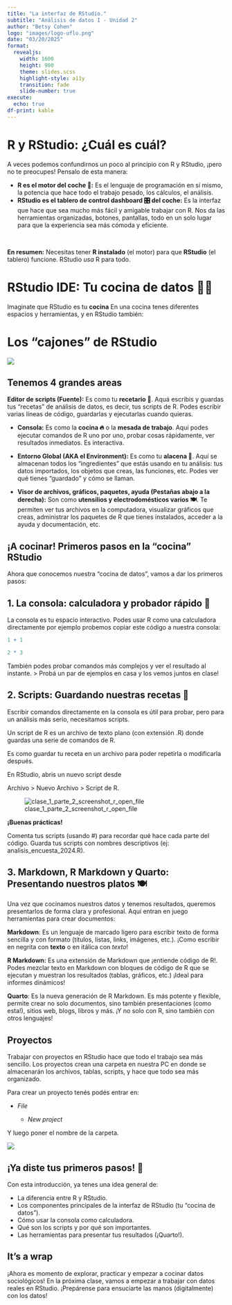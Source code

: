 ```yaml
---
title: "La interfaz de RStudio."
subtitle: "Análisis de datos I - Unidad 2"
author: "Betsy Cohen"
logo: "images/logo-uflo.png"
date: "03/20/2025"
format:
  revealjs:
    width: 1600
    height: 900
    theme: slides.scss
    highlight-style: a11y
    transition: fade
    slide-number: true
execute:
  echo: true
df-print: kable
---
```


# R y RStudio: ¿Cuál es cuál?

A veces podemos confundirnos un poco al principio con R y RStudio, ¡pero no te preocupes! Pensalo de esta manera:

-   **R es el motor del coche 🚗:** Es el lenguaje de programación en sí mismo, la potencia que hace todo el trabajo pesado, los cálculos, el análisis.
-   **RStudio es el tablero de control dashboard 🎛️ del coche:** Es la interfaz que hace que sea mucho más fácil y amigable trabajar con R. Nos da las herramientas organizadas, botones, pantallas, todo en un solo lugar para que la experiencia sea más cómoda y eficiente.

<br>

::: aside
**En resumen:** Necesitas tener **R instalado** (el motor) para que **RStudio** (el tablero) funcione. RStudio *usa* R para todo.
:::

# RStudio IDE: Tu cocina de datos 🧑‍🍳

Imaginate que RStudio es tu **cocina** En una cocina tenes diferentes espacios y herramientas, y en RStudio también:

# Los "cajones" de RStudio

![](images/clase_1_parte_2_screenshot_r_pane.jpeg)

## Tenemos 4 grandes areas

**Editor de scripts (Fuente):** Es como tu **recetario 📒**. Aquá escribis y guardas tus "recetas" de análisis de datos, es decir, tus scripts de R. Podes escribir varias líneas de código, guardarlas y ejecutarlas cuando quieras.

-   **Consola:** Es como la **cocina 🔥** o la **mesada de trabajo**. Aquí podes ejecutar comandos de R uno por uno, probar cosas rápidamente, ver resultados inmediatos. Es interactiva.

-   **Entorno Global (AKA el Environment):** Es como tu **alacena 🧺**. Aquí se almacenan todos los "ingredientes" que estás usando en tu análisis: tus datos importados, los objetos que creas, las funciones, etc. Podes ver qué tienes "guardado" y cómo se llaman.

-   **Visor de archivos, gráficos, paquetes, ayuda (Pestañas abajo a la derecha):** Son como **utensilios y electrodomésticos varios 🍽️**. Te permiten ver tus archivos en la computadora, visualizar gráficos que creas, administrar los paquetes de R que tienes instalados, acceder a la ayuda y documentación, etc.

## ¡A cocinar! Primeros pasos en la "cocina" RStudio

Ahora que conocemos nuestra "cocina de datos", vamos a dar los primeros pasos:

## 1. La consola: calculadora y probador rápido 🧮

La consola es tu espacio interactivo. Podes usar R como una calculadora directamente por ejemplo probemos copiar este código a nuestra consola:

``` r
1 + 1
```

``` r
2 * 3
```

También podes probar comandos más complejos y ver el resultado al instante. \> Probá un par de ejemplos en casa y los vemos juntos en clase!

## 2. Scripts: Guardando nuestras recetas 📝

Escribir comandos directamente en la consola es útil para probar, pero para un análisis más serio, necesitamos scripts.

Un script de R es un archivo de texto plano (con extensión .R) donde guardas una serie de comandos de R.

Es como guardar tu receta en un archivo para poder repetirla o modificarla después.

En RStudio, abris un nuevo script desde

Archivo \> Nuevo Archivo \> Script de R.

![clase_1_parte_2_screenshot_r_open_file](images/clase_1_parte_2_screenshot_r_open_file.png)

::: callout-note
**¡Buenas prácticas!**

Comenta tus scripts (usando #) para recordar qué hace cada parte del código. Guarda tus scripts con nombres descriptivos (ej: analisis_encuesta_2024.R).
:::

## 3. Markdown, R Markdown y Quarto: Presentando nuestros platos 🍽️

Una vez que cocinamos nuestros datos y tenemos resultados, queremos presentarlos de forma clara y profesional. Aquí entran en juego herramientas para crear documentos:

**Markdown**: Es un lenguaje de marcado ligero para escribir texto de forma sencilla y con formato (títulos, listas, links, imágenes, etc.). ¡Como escribir en negrita con **texto** o en itálica con *texto*!

**R Markdown:** Es una extensión de Markdown que ¡entiende código de R!. Podes mezclar texto en Markdown con bloques de código de R que se ejecutan y muestran los resultados (tablas, gráficos, etc.) ¡Ideal para informes dinámicos!

**Quarto**: Es la nueva generación de R Markdown. Es más potente y flexible, permite crear no solo documentos, sino también presentaciones (como esta!), sitios web, blogs, libros y más. ¡Y no solo con R, sino también con otros lenguajes!

## Proyectos

Trabajar con proyectos en RStudio hace que todo el trabajo sea más sencillo. Los proyectos crean una carpeta en nuestra PC en donde se almacenarán los archivos, tablas, scripts, y hace que todo sea más organizado.

Para crear un proyecto tenés podés entrar en:

-   *File*

    -   *New project*

Y luego poner el nombre de la carpeta.

![](images/clase_2_parte_2_screenshot_new_project.png){fig-align="center"}

## ¡Ya diste tus primeros pasos! 👣

Con esta introducción, ya tenes una idea general de:

::: incremental
-   La diferencia entre R y RStudio.
-   Los componentes principales de la interfaz de RStudio (tu "cocina de datos").
-   Cómo usar la consola como calculadora.
-   Qué son los scripts y por qué son importantes.
-   Las herramientas para presentar tus resultados (¡Quarto!).
:::

## It's a wrap

¡Ahora es momento de explorar, practicar y empezar a cocinar datos sociológicos! En la próxima clase, vamos a empezar a trabajar con datos reales en RStudio. ¡Prepárense para ensuciarte las manos (digitalmente) con los datos!
